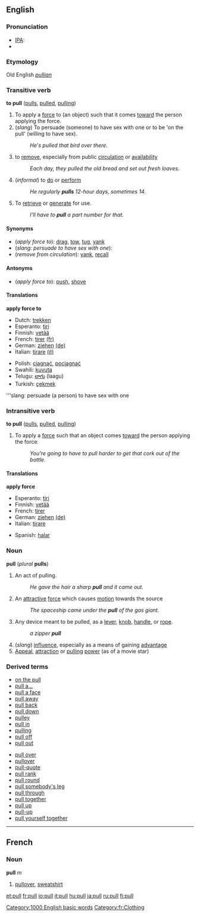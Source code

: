 ==English==

===Pronunciation===
*[[IPA]]: {{IPAchar|/p&#650;l/}}
*{{audio|en-us-pull.ogg|Audio (US)}}
===Etymology===
Old English ''[[pullian]]''
===Transitive verb===
'''to pull''' ([[pulls]], [[pulled]], [[pulling]])

#To apply a [[force]] to (an object) such that it comes [[toward]] the person applying the force.
#(''slang'') To persuade (someone) to have sex with one or to be 'on the pull' (willing to have sex).
#:''He's pulled that bird over there.''
#to [[remove]], especially from public [[circulation]] or [[availability]]
#:''Each day, they pulled the old bread and set out fresh loaves.''
#(''informal'') to [[do]] or [[perform]]
#:''He regularly '''pulls''' 12-hour days, sometimes 14.''
#To [[retrieve]] or [[generate]] for use.
#:''I'll have to '''pull''' a part number for that.''

====Synonyms====
*(''apply force to''): [[drag]], [[tow]], [[tug]], [[yank]]
*(''slang: persuade to have sex with one''):
*(''remove from circulation''): [[yank]], [[recall]]

====Antonyms====
*(''apply force to''): [[push]], [[shove]]

====Translations====

'''apply force to'''
{{top}}
*Dutch: [[trekken]]
*Esperanto: [[tiri]]
*Finnish: [[vetää]]
*French: [[tirer]] [[:fr:tirer|(fr)]]
*German: [[ziehen]] [[:de:ziehen|(de)]]
*Italian: [[tirare]] [[:it:tirare|(it)]]
{{mid}}
*Polish: [[ciągnąć]], [[pociągnąć]]
*Swahili: [[kuvuta]]
*Telugu: [[లాగు]] (laagu)
*Turkish: [[çekmek]]
{{bottom}}

'''slang: persuade (a person) to have sex with one
{{top}}
{{mid}}
{{bottom}}

===Intransitive verb===
'''to pull''' ([[pulls]], [[pulled]], [[pulling]])

#To apply a [[force]] such that an object comes [[toward]] the person applying the force.
#:''You're going to have to pull harder to get that cork out of the bottle.''

====Translations====

'''apply force'''
{{top}}
*Esperanto: [[tiri]]
*Finnish: [[vetää]]
*French: [[tirer]]
*German: [[ziehen]] [[:de:ziehen|(de)]]
*Italian: [[tirare]]
{{mid}}
{{bottom}}
*Spanish: [[halar]]

===Noun===
'''pull''' (''plural'' '''pulls''')

#An act of pulling.
#:''He gave the hair a sharp '''pull''' and it came out.''
#An [[attractive]] [[force]] which causes [[motion]] towards the source
#:''The spaceship came under the '''pull''' of the gas giant.''
#Any device meant to be pulled, as a [[lever]], [[knob]], [[handle]], or [[rope]].
#:''a zipper '''pull'''''
#(''slang'') [[influence]], especially as a means of gaining [[advantage]]
#[[appeal|Appeal]], [[attraction]] or [[pulling]] [[power]] (as of a movie star)

===Derived terms===
{{top}}
*[[on the pull]]
*[[pull a|pull a...]]
*[[pull a face]]
*[[pull away]]
*[[pull back]]
*[[pull down]]
*[[pulley]]
*[[pull in]]
*[[pulling]]
*[[pull off]]
*[[pull out]]
{{mid}}
*[[pull over]]
*[[pullover]]
*[[pull-quote]]
*[[pull rank]]
*[[pull round]]
*[[pull somebody's leg]]
*[[pull through]]
*[[pull together]] 
*[[pull up]]
*[[pull-up]]
*[[pull yourself together]] 
{{bottom}}

[[Category:1000 English basic words]]

----

==French==

===Noun===
'''pull''' ''m''
# [[pullover]], [[sweatshirt]]

[[Category:fr:Clothing]]

[[et:pull]]
[[fr:pull]]
[[io:pull]]
[[it:pull]]
[[hu:pull]]
[[ja:pull]]
[[ru:pull]]
[[fi:pull]]
